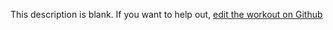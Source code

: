 
  This description is blank. If you want to help out, [edit the workout on Github](https://www.github.com/LiftArcade/exercises/blob/main/exercises/dumbbell-lying-across-face-triceps-extension-description.mdx)